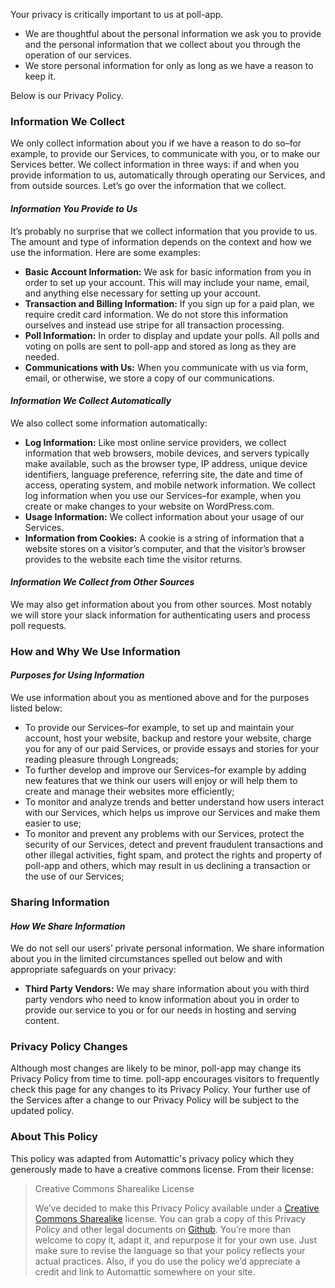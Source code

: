 Your privacy is critically important to us at poll-app.

*   We are thoughtful about the personal information we ask you to provide and the personal information that we collect about you through the operation of our services.
*   We store personal information for only as long as we have a reason to keep it.

Below is our Privacy Policy.

### Information We Collect

We only collect information about you if we have a reason to do so–for example, to provide our Services, to communicate with you, or to make our Services better. We collect information in three ways: if and when you provide information to us, automatically through operating our Services, and from outside sources. Let’s go over the information that we collect.

#### _Information You Provide to Us_

It’s probably no surprise that we collect information that you provide to us. The amount and type of information depends on the context and how we use the information. Here are some examples:

*   **Basic Account Information:** We ask for basic information from you in order to set up your account. This will may include your name, email, and anything else necessary for setting up your account.
*   **Transaction and Billing Information:** If you sign up for a paid plan, we require credit card information. We do not store this information ourselves and instead use stripe for all transaction processing.
*   **Poll Information:** In order to display and update your polls. All polls and voting on polls are sent to poll-app and stored as long as they are needed. 
*   **Communications with Us:** When you communicate with us via form, email, or otherwise, we store a copy of our communications.

#### _Information We Collect Automatically_

We also collect some information automatically:

*   **Log Information:** Like most online service providers, we collect information that web browsers, mobile devices, and servers typically make available, such as the browser type, IP address, unique device identifiers, language preference, referring site, the date and time of access, operating system, and mobile network information. We collect log information when you use our Services–for example, when you create or make changes to your website on WordPress.com.
*   **Usage Information:** We collect information about your usage of our Services. 
*   **Information from Cookies:** A cookie is a string of information that a website stores on a visitor’s computer, and that the visitor’s browser provides to the website each time the visitor returns.

#### _Information We Collect from Other Sources_

We may also get information about you from other sources. Most notably we will store your slack information for authenticating users and process poll requests.

### How and Why We Use Information

#### _Purposes for Using Information_

We use information about you as mentioned above and for the purposes listed below:

*   To provide our Services–for example, to set up and maintain your account, host your website, backup and restore your website, charge you for any of our paid Services, or provide essays and stories for your reading pleasure through Longreads;
*   To further develop and improve our Services–for example by adding new features that we think our users will enjoy or will help them to create and manage their websites more efficiently;
*   To monitor and analyze trends and better understand how users interact with our Services, which helps us improve our Services and make them easier to use;
*   To monitor and prevent any problems with our Services, protect the security of our Services, detect and prevent fraudulent transactions and other illegal activities, fight spam, and protect the rights and property of poll-app and others, which may result in us declining a transaction or the use of our Services;

### Sharing Information

#### _How We Share Information_

We do not sell our users’ private personal information. We share information about you in the limited circumstances spelled out below and with appropriate safeguards on your privacy:

*   **Third Party Vendors:** We may share information about you with third party vendors who need to know information about you in order to provide our service to you or for our needs in hosting and serving content.

### Privacy Policy Changes

Although most changes are likely to be minor, poll-app may change its Privacy Policy from time to time. poll-app encourages visitors to frequently check this page for any changes to its Privacy Policy. Your further use of the Services after a change to our Privacy Policy will be subject to the updated policy. 

### About This Policy

This policy was adapted from Automattic's privacy policy which they generously made to have a creative commons license. From their license:

> Creative Commons Sharealike License
>
> We’ve decided to make this Privacy Policy available under a [Creative Commons Sharealike](https://creativecommons.org/licenses/by-sa/4.0/) license. You can grab a copy of this Privacy Policy and other legal documents on [Github](https://github.com/Automattic/legalmattic). You’re more than welcome to copy it, adapt it, and repurpose it for your own use. Just make sure to revise the language so that your policy reflects your actual practices. Also, if you do use the policy we’d appreciate a credit and link to Automattic somewhere on your site.
